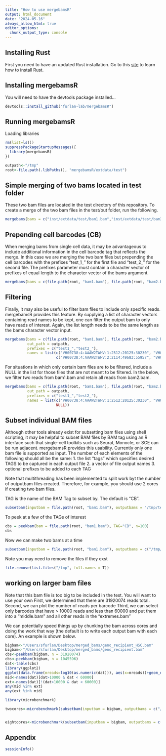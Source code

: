 ```yaml
---
title: "How to use mergebamsR"
output: html_document
date: "2024-05-16"
always_allow_html: true
editor_options: 
  chunk_output_type: console
---
```


## Installing Rust

First you need to have an updated Rust installation. Go to this [site](https://www.rust-lang.org/tools/install) to learn how to install Rust.


## Installing mergebamsR

You will need to have the devtools package installed...

```r
devtools::install_github("furlan-lab/mergebamsR")
```


## Running mergebamsR

Loading libraries
```r
rm(list=ls())
suppressPackageStartupMessages({
  library(mergebamsR)
})

outpath<-"/tmp"
root<-file.path(.libPaths(), "mergebamsR/extdata/test")
```

## Simple merging of two bams located in test folder

These two bam files are located in the test directory of this repository.  To create a merge of the two bam files in the test/out folder, run the following.

```r
mergebams(bams = c("inst/extdata/test/bam1.bam","inst/extdata/test/bam2.bam"), out_path = outpath)
```


## Prepending cell barcodes (CB)

When merging bams from single cell data, it may be advantageous to include additional information in the cell barcode tag that reflects the merge.  In this case we are merging the two bam files but prepending the cell barcodes with the prefixes "test_1_" for the first file and "test_2_" for the second file.  The prefixes parameter must contain a character vector of prefixes of equal length to the character vector of the bams argument.

```r
mergebams(bams = c(file.path(root, "bam1.bam"), file.path(root, "bam2.bam")), out_path = outpath, prefixes = c("test1_","test2_"))
```

## Filtering

Finally, it may also be useful to filter bam files to include only specific reads.  mergebamsR provides this feature.  By supplying a list of character vectors containing read names to be kept, one can filter the output bam to only have reads of interest.  Again, the list length needs to be the same length as the bams character vector input.
```r
mergebams(bams = c(file.path(root, "bam1.bam"), file.path(root, "bam2.bam")), 
          out_path = outpath, 
          prefixes = c("test1_","test2_"), 
          names = list(c("VH00738:4:AAAW2TWHV:1:2512:20125:30230", "VH00738:4:AAAW2TWHV:1:1612:47827:5146"), 
                       c("VH00738:4:AAAW2TWHV:2:2114:49683:55957", "VH00738:4:AAAW2TWHV:2:1203:65210:13741")))
```

For situations in which only certain bam files are to be filtered, include a NULL in the list for those files that are not meant to be filtered.  In the below, we filter two reads from bam1.bam and retain all reads from bam2.bam.

```r
mergebams(bams = c(file.path(root, "bam1.bam"), file.path(root, "bam2.bam")), 
          out_path = outpath, 
          prefixes = c("test1_","test2_"), 
          names = list(c("VH00738:4:AAAW2TWHV:1:2512:20125:30230", "VH00738:4:AAAW2TWHV:1:1612:47827:5146"), 
                       NULL))
```

## Subset individual BAM files

Although other tools already exist for subsetting bam files using shell scripting, it may be helpful to subset BAM files by BAM tag using an R interface such that single-cell toolkits such as Seurat, Monocle, or SCE can be run adjacent.  mergebamsR provides this usability.  Currently only one bam file is supported as input.  The number of each elements of the following should all be the same:
1. the list "tags" which specifies desired TAGS to be captured in each output file
2. a vector of file output names
3. optional prefixes to be added to each TAG

Note that multithreading has been implemented to split work byt the number of outputbam files created.  Therefore, for example, you should use 2 cores if creating two bam files.


TAG is the name of the BAM Tag to subset by.  The default is "CB".

```r
subsetbam(inputbam = file.path(root, "bam1.bam"), outputbams = "/tmp/test.bam", tags = list(c("ATTGGACAGTCATGCT-1", "TTTACTGAGTCGATAA-1")), cores=1)
```

To peek at a few of the TAGs of interest

```r
cbs = peekbam(bam = file.path(root, "bam1.bam"), TAG="CB", n=100)
cbs
```

Now we can make two bams at a time
```r
subsetbam(inputbam = file.path(root, "bam1.bam"), outputbams = c("/tmp/test1.bam", "/tmp/test2.bam"), tags = list(cbs[1:50], cbs[51:100]), cores=2)

```

Note you may need to remove the files if they exst
```r
file.remove(list.files("/tmp", full.names = T))

```

## working on larger bam files

Note that this bam file is too big to be included in the test.  You will want to use your own
First, we determined that there are 31920074 reads total.
Second, we can plot the number of reads per barcode
Third, we can select only barcodes that have > 10000 reads and less than 60000 and put them into a "middle.bam" and all other reads in the "extremes.bam"

We can potentially speed things up by chunking the bam across cores and doing the work that way (the default is to write each output bam with each core).  An example is shown below.

```r
bigbam<-"/Users/sfurlan/Desktop/merged_bams/geno_recipient_HSC.bam"
bigbam<-"/Users/sfurlan/Desktop/merged_bams/geno_recipient.bam"
cbs<-peekbam(bigbam, n = 31920074)
cbs<-peekbam(bigbam, n = 1045596)
dat<-table(cbs)
library(ggplot2)
ggplot(data.frame(nreads=log10(as.numeric(dat))), aes(x=nreads))+geom_density()+theme_bw()
mid<-names(dat)[dat>10000 & dat < 60000]
ext<-names(dat)[!(dat>10000 & dat < 60000)]
any(mid %in% ext)
any(ext %in% mid)

library(microbenchmark)

twocores<-microbenchmark(subsetbam(inputbam = bigbam, outputbams = c("/Users/sfurlan/Desktop/middle.bam", "/Users/sfurlan/Desktop/extremes.bam"), tags = list(mid, ext), cores=2))


eightcores<-microbenchmark(subsetbam(inputbam = bigbam, outputbams = c("/Users/sfurlan/Desktop/middle.bam", "/Users/sfurlan/Desktop/extremes.bam"), tags = list(mid, ext), cores=8, split_bam = T))
```


## Appendix
```r
sessionInfo()
```
